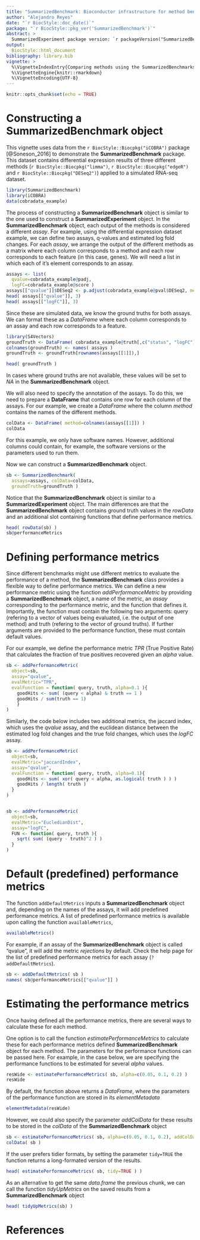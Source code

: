 ```yaml
---
title: "SummarizedBenchmark: Bioconductor infrastructure for method benchmarking"
author: "Alejandro Reyes"
date: "`r BiocStyle::doc_date()`"
package: "`r BiocStyle::pkg_ver('SummarizedBenchmark')`"
abstract: >
  SummarizedExperiment package version: `r packageVersion("SummarizedBenchmark")`
output: 
  BiocStyle::html_document
bibliography: library.bib
vignette: >
  %\VignetteIndexEntry{Comparing methods using the SummarizedBenchmarks package}
  %\VignetteEngine{knitr::rmarkdown}
  %\VignetteEncoding{UTF-8}
---
```



```r
knitr::opts_chunk$set(echo = TRUE)
```

# Constructing a __SummarizedBenchmark__ object

This vignette uses data from the `r BiocStyle::Biocpkg("iCOBRA")` package [@Soneson_2016] to 
demonstrate the __SummarizedBenchmark__ package. This dataset contains differential 
expression results of three different methods (`r BiocStyle::Biocpkg("limma")`, `r BiocStyle::Biocpkg("edgeR")` 
and `r BiocStyle::Biocpkg("DESeq2")`) applied to a simulated RNA-seq dataset.

```r
library(SummarizedBenchmark)
library(iCOBRA)
data(cobradata_example)
```

The process of constructing a __SummarizedBenchmark__ object is similar to the one 
used to construct a __SummarizedExperiment__ object. In the __SummarizedBenchmark__ object, 
each output of the methods is considered a different *assay*. For example, using the differential
expression dataset example, we can define two assays, q-values and estimated log fold changes.
For each *assay*, we arrange the output of the different methods as a matrix where each
column corresponds to a method and each row corresponds to each feature (in this case, genes).
We will need a list in which each of it's element corresponds to an assay.


```r
assays <- list(
  qvalue=cobradata_example@padj,
  logFC=cobradata_example@score )
assays[["qvalue"]]$DESeq2 <- p.adjust(cobradata_example@pval$DESeq2, method="BH")
head( assays[["qvalue"]], 3)
head( assays[["logFC"]], 3)
```

Since these are simulated data, we know the ground truths for both assays.
We can format these as a _DataFrame_ where each column corresponds to an assay
and each row corresponds to a feature.

```r
library(S4Vectors)
groundTruth <- DataFrame( cobradata_example@truth[,c("status", "logFC")] )
colnames(groundTruth) <- names( assays )
groundTruth <- groundTruth[rownames(assays[[1]]),]

head( groundTruth )
```

In cases where ground truths are not available, these values will be set to *NA* in 
the __SummarizedBenchmark__ object.

We will also need to specify the annotation of the 
assays. To do this, we need to prepare a __DataFrame__ that contains one row
for each column of the assays. For our example, we create a _DataFrame_ where
the column *method* contains the names of the different methods. 

```r
colData <- DataFrame( method=colnames(assays[[1]]) )
colData
```

For this example, we only have software names. However,
additional columns could contain, for example, the software versions or the parameters
used to run them.

Now we can construct a __SummarizedBenchmark__ object.

```r
sb <- SummarizedBenchmark(
  assays=assays, colData=colData,
  groundTruth=groundTruth )
```

Notice that the __SummarizedBenchmark__ object is similar to a __SummarizedExperiment__ 
object. The main differences are that the __SummarizedBenchmark__ object contains ground 
truth values in the _rowData_ and an additional slot containing functions that define 
performance metrics.

```r
head( rowData(sb) )
sb@performanceMetrics
```

# Defining performance metrics

Since different benchmarks might use different metrics to evaluate the 
performance of a method, the __SummarizedBenchmark__ class provides a 
flexible way to define performance metrics. We can define a new performance 
metric using the function *addPerformanceMetric* by providing a __SummarizedBenchmark__ 
object, a name of the metric, an *assay* corresponding to the performance 
metric, and the function that defines it. Importantly, the function must 
contain the following two arguments: query (refering to a vector of values 
being evaluated, i.e. the output of one method) and truth (refering to the vector of 
ground truths). If further arguments are provided to the performance 
function, these must contain default values. 

For our example, we define the performance metric *TPR* (True Positive Rate) 
that calculates the fraction of true positives recovered given an *alpha* value.

```r
sb <- addPerformanceMetric(
  object=sb,
  assay="qvalue",
  evalMetric="TPR",
  evalFunction = function( query, truth, alpha=0.1 ){
    goodHits <- sum( (query < alpha) & truth == 1 )
    goodHits / sum(truth == 1)
    }
)
```

Similarly, the code below includes two additional metrics, the jaccard index, which uses 
the *qvalue* assay, and the euclidean distance between the estimated log fold changes and 
the true fold changes, which uses the *logFC* assay. 

```r
sb <- addPerformanceMetric(
  object=sb,
  evalMetric="jaccardIndex",
  assay="qvalue",
  evalFunction = function( query, truth, alpha=0.1){
    goodHits <- sum( xor( query < alpha, as.logical( truth ) ) )
    goodHits / length( truth )
  }
)


sb <- addPerformanceMetric(
  object=sb,
  evalMetric="EucledianDist",
  assay="logFC",
  FUN <- function( query, truth ){
    sqrt( sum( (query - truth)^2 ) )
  }
)
```

# Default (predefined) performance metrics

The function `addDefaultMetrics` inputs a __SummarizedBenchmark__ 
object and, depending on the names of the assays, it will add
predefined performance metrics. A list of predefined performance
metrics is available upon calling the function `availableMetrics`,

```r
availableMetrics()
```

For example, if an assay of the
__SummarizedBenchmark__ object is called "qvalue", it will add
the metric _rejections_ by default. Check the help page for 
the list of predefined performance metrics for each assay (`?addDefaultMetrics`).

```r
sb <- addDefaultMetrics( sb )
names( sb@performanceMetrics[["qvalue"]] )
```


# Estimating the performance metrics

Once having defined all the performance metrics, there are
several ways to calculate these for each method. 

One option is to call the function _estimatePerformanceMetrics_ 
to calculate these for each performance metrics defined 
__SummarizedBenchmark__ object for each method. The parameters
for the performance functions can be passed here. For example, 
in the case below, we are specifying the performance functions 
to be estimated for several _alpha_ values.

```r
resWide <- estimatePerformanceMetrics( sb, alpha=c(0.05, 0.1, 0.2) )
resWide
```

By default, the function above returns a _DataFrame_, where the
parameters of the performance function are stored in its
_elementMetadata_

```r
elementMetadata(resWide)
```

However, we could also specify the parameter _addColData_ for these
results to be stored in the _colData_ of the __SummarizedBenchmark__
object

```r
sb <- estimatePerformanceMetrics( sb, alpha=c(0.05, 0.1, 0.2), addColData=TRUE)
colData( sb )
```

If the user prefers tidier formats, by setting the parameter `tidy=TRUE` 
the function returns a long-formated version of the results. 

```r
head( estimatePerformanceMetrics( sb, tidy=TRUE ) )
```

As an alternative to get the same _data.frame_ the previous chunk, 
we can call the function _tidyUpMetrics_ on the saved results from
a __SummarizedBenchmark__ object

```r
head( tidyUpMetrics(sb) )
```

# References
